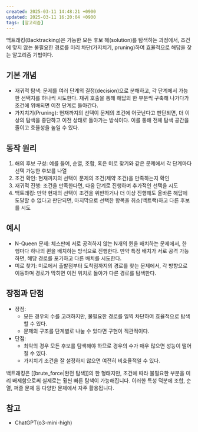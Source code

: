 ```yaml
---
created: 2025-03-11 14:48:21 +0900
updated: 2025-03-11 16:20:04 +0900
tags: [알고리즘]
---
```


백트래킹(Backtracking)은 가능한 모든 후보 해(solution)를 탐색하는 과정에서, 조건에 맞지 않는 불필요한 경로를 미리 차단(가지치기, pruning)하여 효율적으로 해답을 찾는 알고리즘 기법이다.

## 기본 개념

- 재귀적 탐색: 문제를 여러 단계의 결정(decision)으로 분해하고, 각 단계에서 가능한 선택지를 하나씩 시도한다. 재귀 호출을 통해 해답의 한 부분씩 구축해 나가다가 조건에 위배되면 이전 단계로 돌아간다.
- 가지치기(Pruning): 현재까지의 선택이 문제의 조건에 어긋난다고 판단되면, 더 이상의 탐색을 중단하고 이전 상태로 돌아가는 방식이다. 이를 통해 전체 탐색 공간을 줄이고 효율성을 높일 수 있다.

## 동작 원리

1. 해의 후보 구성: 예를 들어, 순열, 조합, 혹은 미로 찾기와 같은 문제에서 각 단계마다 선택 가능한 후보를 나열
2. 조건 확인: 현재까지의 선택이 문제의 조건(제약 조건)을 만족하는지 확인
3. 재귀적 진행: 조건을 만족한다면, 다음 단계로 진행하며 추가적인 선택을 시도
4. 백트래킹: 만약 현재의 선택이 조건을 위반하거나 더 이상 진행해도 올바른 해답에 도달할 수 없다고 판단되면, 마지막으로 선택한 항목을 취소(백트랙)하고 다른 후보를 시도

## 예시

- N-Queen 문제: 체스판에 서로 공격하지 않는 N개의 퀸을 배치하는 문제에서, 한 행마다 하나의 퀸을 배치하는 방식으로 진행한다. 만약 특정 배치가 서로 공격 가능하면, 해당 경로를 포기하고 다른 배치를 시도한다.
- 미로 찾기: 미로에서 출발점부터 도착점까지의 경로를 찾는 문제에서, 각 방향으로 이동하며 경로가 막히면 이전 위치로 돌아가 다른 경로를 탐색한다.

## 장점과 단점

- 장점:
	- 모든 경우의 수를 고려하지만, 불필요한 경로를 일찍 차단하여 효율적으로 탐색할 수 있다.
	- 문제의 구조를 단계별로 나눌 수 있다면 구현이 직관적이다.
- 단점:
	- 최악의 경우 모든 후보를 탐색해야 하므로 경우의 수가 매우 많으면 성능이 떨어질 수 있다.
	- 가지치기 조건을 잘 설정하지 않으면 여전히 비효율적일 수 있다.

백트래킹은 [[brute_force|완전 탐색]]의 한 형태지만, 조건에 따라 불필요한 부분을 미리 배제함으로써 실제로는 훨씬 빠른 탐색이 가능해집니다. 이러한 특성 덕분에 조합, 순열, 퍼즐 문제 등 다양한 문제에서 자주 활용됩니다.

## 참고

- ChatGPT(o3-mini-high)

